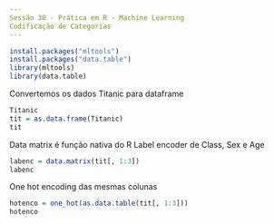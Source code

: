```yaml
---
Sessão 30 - Prática em R - Machine Learning
Codificação de Categorias
---
```


```r
install.packages("mltools")
install.packages("data.table")
library(mltools)
library(data.table)
```

Convertemos os dados Titanic para dataframe
```r
Titanic
tit = as.data.frame(Titanic)
tit
```

Data matrix é função nativa do R
Label encoder de Class, Sex e Age
```r
labenc = data.matrix(tit[, 1:3])
labenc
```

One hot encoding das mesmas colunas
```r
hotenco = one_hot(as.data.table(tit[, 1:3]))
hotenco
```
